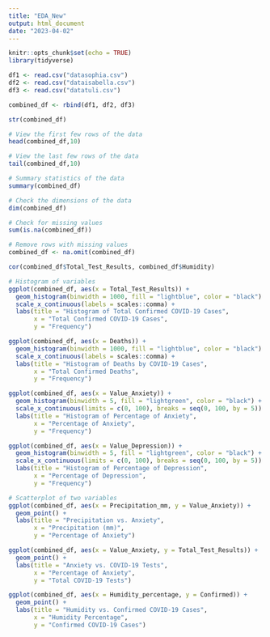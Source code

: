 ---
title: "EDA_New"
output: html_document
date: "2023-04-02"
---

```{r setup, include=FALSE}
knitr::opts_chunk$set(echo = TRUE)
library(tidyverse)
```

```{r}
df1 <- read.csv("datasophia.csv")
df2 <- read.csv("dataisabella.csv")
df3 <- read.csv("datatuli.csv")
```
```{r}
combined_df <- rbind(df1, df2, df3)
```
```{r}
str(combined_df)

# View the first few rows of the data
head(combined_df,10)

# View the last few rows of the data
tail(combined_df,10)

# Summary statistics of the data
summary(combined_df)

# Check the dimensions of the data
dim(combined_df)
```
```{r}
# Check for missing values
sum(is.na(combined_df))

# Remove rows with missing values
combined_df <- na.omit(combined_df)
```
```{r}
cor(combined_df$Total_Test_Results, combined_df$Humidity)

# Histogram of variables
ggplot(combined_df, aes(x = Total_Test_Results)) +
  geom_histogram(binwidth = 1000, fill = "lightblue", color = "black") +
  scale_x_continuous(labels = scales::comma) +
  labs(title = "Histogram of Total Confirmed COVID-19 Cases", 
       x = "Total Confirmed COVID-19 Cases", 
       y = "Frequency")

ggplot(combined_df, aes(x = Deaths)) +
  geom_histogram(binwidth = 1000, fill = "lightblue", color = "black") +
  scale_x_continuous(labels = scales::comma) +
  labs(title = "Histogram of Deaths by COVID-19 Cases", 
       x = "Total Confirmed Deaths", 
       y = "Frequency")

ggplot(combined_df, aes(x = Value_Anxiety)) +
  geom_histogram(binwidth = 5, fill = "lightgreen", color = "black") +
  scale_x_continuous(limits = c(0, 100), breaks = seq(0, 100, by = 5)) +
  labs(title = "Histogram of Percentage of Anxiety", 
       x = "Percentage of Anxiety", 
       y = "Frequency")

ggplot(combined_df, aes(x = Value_Depression)) +
  geom_histogram(binwidth = 5, fill = "lightgreen", color = "black") +
  scale_x_continuous(limits = c(0, 100), breaks = seq(0, 100, by = 5)) +
  labs(title = "Histogram of Percentage of Depression", 
       x = "Percentage of Depression", 
       y = "Frequency")

# Scatterplot of two variables
ggplot(combined_df, aes(x = Precipitation_mm, y = Value_Anxiety)) +
  geom_point() +
  labs(title = "Precipitation vs. Anxiety", 
       x = "Precipitation (mm)", 
       y = "Percentage of Anxiety")

ggplot(combined_df, aes(x = Value_Anxiety, y = Total_Test_Results)) +
  geom_point() +
  labs(title = "Anxiety vs. COVID-19 Tests", 
       x = "Percentage of Anxiety", 
       y = "Total COVID-19 Tests")

ggplot(combined_df, aes(x = Humidity_percentage, y = Confirmed)) +
  geom_point() +
  labs(title = "Humidity vs. Confirmed COVID-19 Cases", 
       x = "Humidity Percentage", 
       y = "Confirmed COVID-19 Cases")
```
